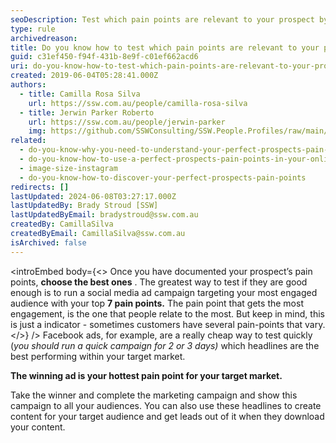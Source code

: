 ```yaml
---
seoDescription: Test which pain points are relevant to your prospect by running a social media ad campaign targeting your most engaged audience with top 7 pain points.
type: rule
archivedreason:
title: Do you know how to test which pain points are relevant to your prospect?
guid: c31ef450-f94f-431b-8e9f-c01ef662acd6
uri: do-you-know-how-to-test-which-pain-points-are-relevant-to-your-prospect
created: 2019-06-04T05:28:41.000Z
authors:
  - title: Camilla Rosa Silva
    url: https://ssw.com.au/people/camilla-rosa-silva
  - title: Jerwin Parker Roberto
    url: https://ssw.com.au/people/jerwin-parker
    img: https://github.com/SSWConsulting/SSW.People.Profiles/raw/main/Jerwin-Parker/Images/Jerwin-Parker-Profile.jpg
related:
  - do-you-know-why-you-need-to-understand-your-perfect-prospects-pain-points
  - do-you-know-how-to-use-a-perfect-prospects-pain-points-in-your-online-marketing
  - image-size-instagram
  - do-you-know-how-to-discover-your-perfect-prospects-pain-points
redirects: []
lastUpdated: 2024-06-08T03:27:17.000Z
lastUpdatedBy: Brady Stroud [SSW]
lastUpdatedByEmail: bradystroud@ssw.com.au
createdBy: CamillaSilva
createdByEmail: CamillaSilva@ssw.com.au
isArchived: false
---
```


<introEmbed
  body={<>
Once you have documented your prospect’s pain points, **choose the best ones** . The greatest way to test if they are good enough is to run a social media ad campaign targeting your most engaged audience with your top **7 pain points.** The pain point that gets the most engagement, is the one that people relate to the most. But keep in mind, this is just a indicator - sometimes customers have several pain-points that vary.
  </>}
/>
Facebook ads, for example, are a really cheap way to test quickly (_you should run a quick campaign for 2 or 3 days)_ which headlines are the best performing within your target market.

**The winning ad is your hottest pain point for your target market.**

Take the winner and complete the marketing campaign and show this campaign to all your audiences. You can also use these headlines to create content for your target audience and get leads out of it when they download your content.
